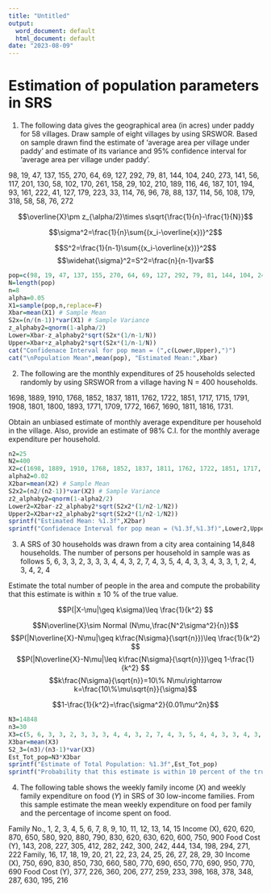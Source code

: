 ```yaml
---
title: "Untitled"
output:
  word_document: default
  html_document: default
date: "2023-08-09"
---
```



# Estimation of population parameters in SRS

1. The following data gives the geographical area (in acres) under paddy for 58 villages. Draw sample of eight villages by using SRSWOR. Based on sample drawn find the estimate of 'average area per village under paddy' and estimate of its variance and 95\% confidence interval for 'average area per village under paddy'.

98, 19, 47, 137, 155, 270, 64, 69, 127, 292, 79, 81, 144, 104, 240, 273, 141, 56, 117, 201, 130, 58, 102, 170, 261, 158, 29, 102, 210, 189, 116, 46, 187, 101, 194, 93, 161, 222, 41, 127, 179, 223, 33, 114, 76, 96, 78, 88, 137, 114, 56, 108, 179, 318, 58, 58, 76, 272

$$\overline{X}\pm z_{\alpha/2}\times s\sqrt{\frac{1}{n}-\frac{1}{N}}$$

$$\sigma^2=\frac{1}{n}\sum{(x_i-\overline{x})}^2$$

$$S^2=\frac{1}{n-1}\sum{(x_i-\overline{x})}^2$$
$$\widehat{\sigma}^2=S^2=\frac{n}{n-1}var$$

```r
pop=c(98, 19, 47, 137, 155, 270, 64, 69, 127, 292, 79, 81, 144, 104, 240, 273, 141, 56, 117, 201, 130, 58, 102, 170, 261, 158, 29, 102, 210, 189, 116, 46, 187, 101, 194, 93, 161, 222, 41, 127, 179, 223, 33, 114, 76, 96, 78, 88, 137, 114, 56, 108, 179, 318, 58, 58, 76, 272)
N=length(pop)
n=8
alpha=0.05
X1=sample(pop,n,replace=F)
Xbar=mean(X1) # Sample Mean
S2x=(n/(n-1))*var(X1) # Sample Variance
z_alphaby2=qnorm(1-alpha/2)
Lower=Xbar-z_alphaby2*sqrt(S2x*(1/n-1/N))
Upper=Xbar+z_alphaby2*sqrt(S2x*(1/n-1/N))
cat("Confidenace Interval for pop mean = (",c(Lower,Upper),")")
cat("\nPopulation Mean",mean(pop), "Estimated Mean:",Xbar)
```

2. The following are the monthly expenditures of 25 households selected randomly by using SRSWOR from a village having N = 400 households.

1698, 1889, 1910, 1768, 1852, 1837, 1811, 1762, 1722, 1851, 1717, 1715, 1791, 1908, 1801, 1800, 1893, 1771, 1709, 1772, 1667, 1690, 1811, 1816, 1731.

Obtain an unbiased estimate of monthly average expenditure per household in the village. Also, provide an estimate of 98\% C.I. for the monthly average expenditure per household.

```r
n2=25
N2=400
X2=c(1698, 1889, 1910, 1768, 1852, 1837, 1811, 1762, 1722, 1851, 1717, 1715, 1791, 1908, 1801, 1800, 1893, 1771, 1709, 1772, 1667, 1690, 1811, 1816, 1731)
alpha2=0.02
X2bar=mean(X2) # Sample Mean
S2x2=(n2/(n2-1))*var(X2) # Sample Variance
z2_alphaby2=qnorm(1-alpha2/2)
Lower2=X2bar-z2_alphaby2*sqrt(S2x2*(1/n2-1/N2))
Upper2=X2bar+z2_alphaby2*sqrt(S2x2*(1/n2-1/N2))
sprintf("Estimated Mean: %1.3f",X2bar)
sprintf("Confidenace Interval for pop mean = (%1.3f,%1.3f)",Lower2,Upper2)
```

3. A SRS of 30 households was drawn from a city area containing 14,848 households. The number of persons per household in sample was as follows
5, 6, 3, 3, 2, 3, 3, 3, 4, 4, 3, 2, 7, 4, 3, 5, 4, 4, 3, 3, 4, 3, 3, 1, 2, 4, 3, 4, 2, 4

Estimate the total number of people in the area and compute the probability that this estimate is within $\pm$ 10 \% of the true value.

$$P(|X-\mu|\geq k\sigma)\leq \frac{1}{k^2} $$

$$N\overline{X}\sim Normal (N\mu,\frac{N^2\sigma^2}{n})$$
$$P(|N\overline{X}-N\mu|\geq k\frac{N\sigma}{\sqrt{n}})\leq \frac{1}{k^2} $$
$$P(|N\overline{X}-N\mu|\leq k\frac{N\sigma}{\sqrt{n}})\geq 1-\frac{1}{k^2} $$
$$k\frac{N\sigma}{\sqrt{n}}=10\% N\mu\rightarrow k=\frac{10\%\mu\sqrt{n}}{\sigma}$$

$$1-\frac{1}{k^2}=\frac{\sigma^2}{0.01\mu^2n}$$
```r
N3=14848
n3=30
X3=c(5, 6, 3, 3, 2, 3, 3, 3, 4, 4, 3, 2, 7, 4, 3, 5, 4, 4, 3, 3, 4, 3, 3, 1, 2, 4, 3, 4, 2, 4)
X3bar=mean(X3)
S2_3=(n3)/(n3-1)*var(X3)
Est_Tot_pop=N3*X3bar
sprintf("Estimate of Total Population: %1.3f",Est_Tot_pop)
sprintf("Probability that this estimate is within 10 percent of the true value:%1.4f",1-100*S2_3/(X3bar^2*n3))

```

4. The following table shows the weekly family income
$(X)$ and weekly family expenditure on food $(Y)$ in SRS of 30 low-income families. From this sample estimate the mean weekly expenditure on food per family and the percentage of income spent on food.

 Family No., 1, 2, 3, 4, 5, 6, 7, 8, 9, 10, 11, 12, 13, 14, 15 
 Income (X), 620, 620, 870, 650, 580, 920, 880, 790, 830, 620, 630, 620, 600, 750, 900 
 Food Cost (Y), 143, 208, 227, 305, 412, 282, 242, 300, 242, 444, 134, 198, 294, 271, 222
 Family, 16, 17, 18, 19, 20, 21, 22, 23, 24, 25, 26, 27, 28, 29, 30 
 Income (X), 750, 690, 830, 850, 730, 660, 580, 770, 690, 650, 770, 690, 950, 770, 690 
 Food Cost (Y), 377, 226, 360, 206, 277, 259, 233, 398, 168, 378, 348, 287, 630, 195, 216 


```r
```